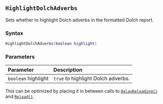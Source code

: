 ::: {.minipage data-latex="{\textwidth}"}
## `HighlightDolchAdverbs`

Sets whether to highlight Dolch adverbs in the formatted Dolch report.

### Syntax {-}

``` .lua
HighlightDolchAdverbs(boolean highlight)
```

### Parameters {-}

**Parameter** | **Description**
| :-- | :-- |
| `boolean` highlight | `true` to highlight Dolch adverbs. |

:::: {.tipsection data-latex=""}
This can be optimized by placing it in between calls to [`DelayReloading()`](#standard-delayreloading) and [`Reload()`](#standard-reload).
::::
:::
